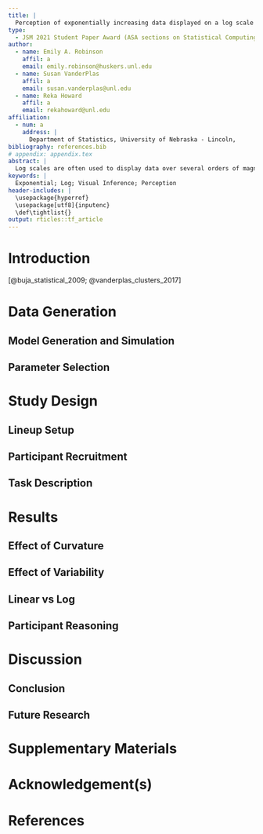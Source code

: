 ```yaml
---
title: |
  Perception of exponentially increasing data displayed on a log scale
type: 
  - JSM 2021 Student Paper Award (ASA sections on Statistical Computing and Statistical Graphics)
author:
  - name: Emily A. Robinson
    affil: a
    email: emily.robinson@huskers.unl.edu
  - name: Susan VanderPlas
    affil: a
    email: susan.vanderplas@unl.edu
  - name: Reka Howard
    affil: a
    email: rekahoward@unl.edu
affiliation:
  - num: a
    address: |
      Department of Statistics, University of Nebraska - Lincoln,
bibliography: references.bib
# appendix: appendix.tex
abstract: |
  Log scales are often used to display data over several orders of magnitude within one graph. During the COVID pandemic, we’ve seen both the benefits and the pitfalls of using log scales to display data. This paper aims to...
keywords: |
  Exponential; Log; Visual Inference; Perception
header-includes: |
  \usepackage{hyperref}
  \usepackage[utf8]{inputenc}
  \def\tightlist{}
output: rticles::tf_article
---
```


<!-- How to comment out -->

# Introduction

[@buja_statistical_2009; @vanderplas_clusters_2017]

# Data Generation


## Model Generation and Simulation


## Parameter Selection


# Study Design


## Lineup Setup


## Participant Recruitment


## Task Description


# Results


## Effect of Curvature


## Effect of Variability


## Linear vs Log


## Participant Reasoning


# Discussion


## Conclusion


## Future Research


# Supplementary Materials {-}


# Acknowledgement(s) {-}


# References
